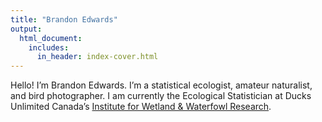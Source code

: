 ```yaml
---
title: "Brandon Edwards"
output:
  html_document:
    includes:
      in_header: index-cover.html
---
```

Hello! I'm Brandon Edwards. I'm a statistical ecologist, amateur naturalist, and bird photographer. I am currently the Ecological Statistician at Ducks Unlimited Canada's [Institute for Wetland & Waterfowl Research](https://www.ducks.ca/iwwr/).